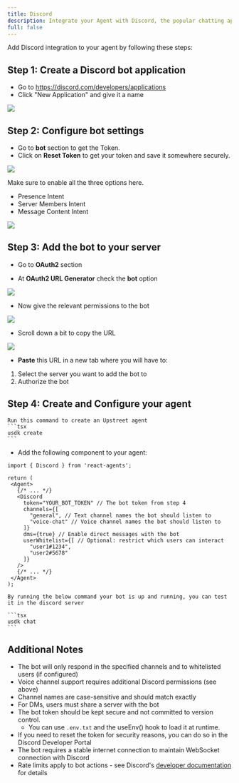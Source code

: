 ```yaml
---
title: Discord
description: Integrate your Agent with Discord, the popular chatting app.
full: false
---
```




Add Discord integration to your agent by following these steps:

## Step 1: Create a Discord bot application
   - Go to https://discord.com/developers/applications
   - Click "New Application" and give it a name

  <Image src="/images/integrations/discord-new-app.png" width={740} height={300} className='rounded-md'/>


## Step 2: Configure bot settings
   - Go to **bot** section to get the Token.
   - Click on **Reset Token** to  get your token and save it somewhere securely.
  <Image src="/images/integrations/bot-section.png" width={740} height={300} className='rounded-md'/>
 
  Make sure to enable all the three options here.
  - Presence Intent
  - Server Members Intent
  - Message Content Intent

  <Image src="/images/integrations/bot-perm.png" width={740} height={300} className='rounded-md'/>




## Step 3: Add the bot to your server

  - Go to **OAuth2** section

  - At **OAuth2 URL Generator** check the **bot** option

  <Image src="/images/integrations/bot-mark.png" width={740} height={300} className='rounded-md'/>



  - Now give the relevant permissions to the bot
  <Image src="/images/integrations/auth-perm.png" width={740} height={300} className='rounded-md'/>


  - Scroll down a bit to copy the URL
  <Image src="/images/integrations/Copy-url.png" width={740} height={300} className='rounded-md'/>

  - **Paste** this URL in a new tab where you will have to:

   1) Select the server you want to add the bot to
   2) Authorize the bot

## Step 4: Create and Configure your agent

    Run this command to create an Upstreet agent
    ```tsx
    usdk create
    ```

   - Add the following component to your agent:
   ```tsx
   import { Discord } from 'react-agents';

   return (
    <Agent>
      {/* ... */}
      <Discord
        token="YOUR_BOT_TOKEN" // The bot token from step 4
        channels={[
          "general", // Text channel names the bot should listen to
          "voice-chat" // Voice channel names the bot should listen to
        ]}
        dms={true} // Enable direct messages with the bot
        userWhitelist={[ // Optional: restrict which users can interact
          "user1#1234",
          "user2#5678"
        ]}
      />
      {/* ... */}
    </Agent>
   );
   ```

    By running the below command your bot is up and running, you can test it in the discord server

    ```tsx
    usdk chat
    ```

   ## Additional Notes
   - The bot will only respond in the specified channels and to whitelisted users (if configured)
   - Voice channel support requires additional Discord permissions (see above)
   - Channel names are case-sensitive and should match exactly
   - For DMs, users must share a server with the bot
   - The bot token should be kept secure and not committed to version control.
     - You can use `.env.txt` and the useEnv() hook to load it at runtime.
   - If you need to reset the token for security reasons, you can do so in the Discord Developer Portal
   - The bot requires a stable internet connection to maintain WebSocket connection with Discord
   - Rate limits apply to bot actions - see Discord's [developer documentation](https://discord.com/developers/docs/topics/rate-limits) for details

